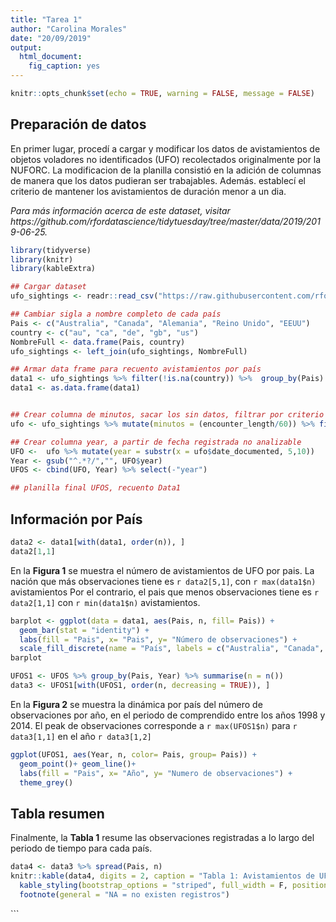 ---
title: "Tarea 1"
author: "Carolina Morales"
date: "20/09/2019"
output:
  html_document:
    fig_caption: yes
---

```{r setup, include=FALSE}
knitr::opts_chunk$set(echo = TRUE, warning = FALSE, message = FALSE)
```

## Preparación de datos

En primer lugar, procedí a cargar y modificar los datos de avistamientos de objetos voladores no identificados (UFO) recolectados originalmente por la  NUFORC. 
La modificacion de la planilla consistió en la adición de columnas de manera que los datos pudieran ser trabajables. Además. establecí el criterio de mantener los avistamientos de duración menor a un dia.

*Para más información acerca de este dataset, visitar https://github.com/rfordatascience/tidytuesday/tree/master/data/2019/2019-06-25.*
```{r}
library(tidyverse)
library(knitr)
library(kableExtra)
```


```{r}
## Cargar dataset
ufo_sightings <- readr::read_csv("https://raw.githubusercontent.com/rfordatascience/tidytuesday/master/data/2019/2019-06-25/ufo_sightings.csv")

## Cambiar sigla a nombre completo de cada país
Pais <- c("Australia", "Canada", "Alemania", "Reino Unido", "EEUU")
country <- c("au", "ca", "de", "gb", "us")
NombreFull <- data.frame(Pais, country)
ufo_sightings <- left_join(ufo_sightings, NombreFull)

## Armar data frame para recuento avistamientos por país
data1 <- ufo_sightings %>% filter(!is.na(country)) %>%  group_by(Pais) %>% summarise( n = n())
data1 <- as.data.frame(data1) 


## Crear columna de minutos, sacar los sin datos, filtrar por criterio de un dia
ufo <- ufo_sightings %>% mutate(minutos = (encounter_length/60)) %>% filter(!is.na(country), !is.na(minutos)) %>% filter(minutos < 1440)  %>% mutate(horas = (minutos/60))

## Crear columna year, a partir de fecha registrada no analizable
UFO <-  ufo %>% mutate(year = substr(x = ufo$date_documented, 5,10)) 
Year <- gsub("^.*?/","", UFO$year)
UFOS <- cbind(UFO, Year) %>% select(-"year")

## planilla final UFOS, recuento Data1
```

## Información por País

```{r, echo= FALSE, include=FALSE}
data2 <- data1[with(data1, order(n)), ]
data2[1,1]
```

En la **Figura 1** se muestra el número de avistamientos de UFO por pais. La nación que más observaciones tiene es `r data2[5,1]`, con `r max(data1$n)` avistamientos Por el contrario, el pais que menos observaciones tiene es `r data2[1,1]` con `r min(data1$n)` avistamientos.

```{r, fig.cap= "**Figura 1 Avistamientos de UFO por país.** Se muestra el total de avistamientos registrados por país en el periodo de tiempo considerado para el estudio. ", echo=FALSE}
barplot <- ggplot(data = data1, aes(Pais, n, fill= Pais)) + 
  geom_bar(stat = "identity") +
  labs(fill = "Pais", x= "Pais", y= "Número de observaciones") +
  scale_fill_discrete(name = "País", labels = c("Australia", "Canada", "Alemania", "Estados Unidos", "Reino Unido"))
barplot
```


```{r, echo= FALSE, include=FALSE}
UFOS1 <- UFOS %>% group_by(Pais, Year) %>% summarise(n = n())
data3 <- UFOS1[with(UFOS1, order(n, decreasing = TRUE)), ]
```

En la **Figura 2** se muestra la dinámica por país del número de observaciones por año, en el periodo de comprendido entre los años 1998 y 2014. El peak de observaciones corresponde a `r max(UFOS1$n)` para `r data3[1,1] ` en el año `r data3[1,2] `

```{r, fig.cap= "**Figura 2 Dinámica de avistamientos por país.** Se muestra la evolución de los avistamientos entre los años 1998 y 2014 para todos los paíces estudiados.", echo=FALSE}

ggplot(UFOS1, aes(Year, n, color= Pais, group= Pais)) +
  geom_point()+ geom_line()+
  labs(fill = "Pais", x= "Año", y= "Numero de observaciones") +
  theme_grey()
```

## Tabla resumen

Finalmente, la **Tabla 1** resume las observaciones registradas a lo largo del periodo de tiempo para cada país. 

```{r, echo= FALSE}

data4 <- data3 %>% spread(Pais, n) 
knitr::kable(data4, digits = 2, caption = "Tabla 1: Avistamientos de UFO entre los años 1998 y 2014 para los cinco paices en estudio") %>% 
  kable_styling(bootstrap_options = "striped", full_width = F, position = "center") %>% 
  footnote(general = "NA = no existen registros")
```
```




